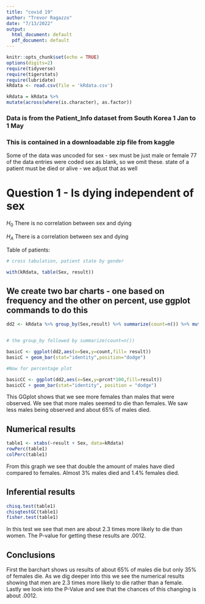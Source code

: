 ```yaml
---
title: "covid 19"
author: "Trevor Ragazzo"
date: "7/13/2022"
output:
  html_document: default
  pdf_document: default
---
```


```r
knitr::opts_chunk$set(echo = TRUE)
options(digits=2)
require(tidyverse)
require(tigerstats)
require(lubridate)
kRdata <- read.csv(file = 'kRdata.csv')
```


```r
kRdata = kRdata %>%
mutate(across(where(is.character), as.factor))
```


### Data is from the Patient_Info dataset from South Korea 1 Jan to 1 May 
### This is contained in a downloadable zip file from kaggle

Some of the data was uncoded for sex - sex must be just male or female
77 of the data entries were coded sex  as blank, so we omit these.
state of a patient must be died or alive - we adjust that as well   
  
# Question 1 - Is dying independent of sex

$H_0$ There is no correlation between sex and dying 

$H_A$ There is a correlation between sex and dying


Table of patients:
```r

# cross tabulation, patient state by gender

with(kRdata, table(Sex, result))

```

## We create two bar charts - one based on frequency and the other on percent, use ggplot commands to do this


```r
dd2 <- kRdata %>% group_by(Sex,result) %>% summarize(count=n()) %>% mutate(prcnt=count/sum(count))


# the group_by followed by summarize(count=n())

basicC <- ggplot(dd2,aes(x=Sex,y=count,fill= result))
basicC + geom_bar(stat="identity",position="dodge")

#Now for percentage plot

basicCC <- ggplot(dd2,aes(x=Sex,y=prcnt*100,fill=result)) 
basicCC + geom_bar(stat="identity", position = "dodge")
```


This GGplot shows that we see more females than males that were observed. We see that more males seemed to die than females. We saw less males being observed and about 65% of males died.

  
## Numerical results


```r
table1 <- xtabs(~result + Sex, data=kRdata)
rowPerc(table1)
colPerc(table1)
```

From this graph we see that double the amount of males have died compared to females. Almost 3% males died and 1.4% females died. 

## Inferential results 

```r
chisq.test(table1)
chisqtestGC(table1)
fisher.test(table1)
```

In this test we see that men are about 2.3 times more likely to die than women. The P-value for getting these results are .0012. 


## Conclusions

First the barchart shows us results of about 65% of males die but only 35% of females die. As we dig deeper into this we see the numerical results showing that men are 2.3 times more likely to die rather than a female. Lastly we look into the P-Value and see that the chances of this changing is about .0012. 